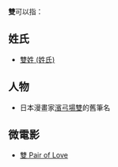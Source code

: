{{wikt}}
'''雙'''可以指：

== 姓氏 ==
* [[雙姓_(姓氏)|雙姓 (姓氏)]]

== 人物 ==
* 日本漫畫家[[濱弓場雙|濱弓場雙]]的舊筆名

== 微電影 ==
* [[雙_Pair_of_Love|雙 Pair of Love]]

{{disambig|cat=一字消歧义}}